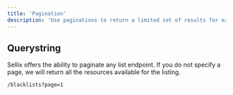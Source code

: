 ```yaml
---
title: 'Pagination'
description: 'Use paginations to return a limited set of results for each request'
---
```


## Querystring

Sellix offers the ability to paginate any list endpoint.
If you do not specify a page, we will return all the resources available for the listing.

```
/blacklists?page=1
```
